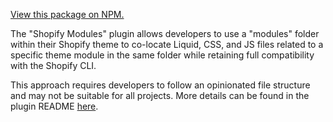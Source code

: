[View this package on NPM.](https://www.npmjs.com/package/vite-plugin-shopify-modules)

The "Shopify Modules" plugin allows developers to use a "modules" folder within their Shopify theme to co-locate Liquid, CSS, and JS files related to a specific theme module in the same folder while retaining full compatibility with the Shopify CLI.

This approach requires developers to follow an opinionated file structure and may not be suitable for all projects. More details can be found in the plugin README [here](https://github.com/barrel/barrel-shopify/blob/main/packages/vite-plugin-shopify-modules/README.md).
